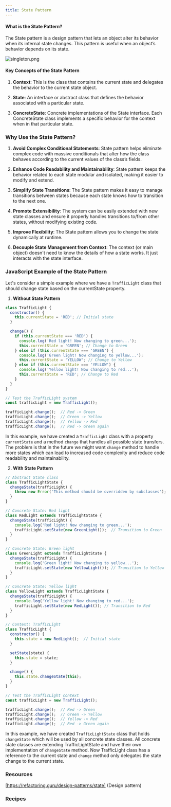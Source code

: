 ```yaml
---
title: State Pattern
---
```

#### What is the State Pattern?

The State pattern is a design pattern that lets an object alter its behavior when its internal state changes. This pattern is useful when an object’s behavior depends on its state.

![singleton.png](/state-en.png)

#### Key Concepts of the State Pattern

1. **Context**: This is the class that contains the current state and delegates the behavior to the current state object.

2. **State**: An interface or abstract class that defines the behavior associated with a particular state.

3. **ConcreteState**: Concrete implementations of the State interface. Each ConcreteState class implements a specific behavior for the context when in that particular state.

### Why Use the State Pattern?

1. **Avoid Complex Conditional Statements**: State pattern helps eliminate complex code with massive conditionals that alter how the class behaves according to the current values of the class’s fields.

2. **Enhance Code Readability and Maintainability**: State pattern keeps the behavior related to each state modular and isolated, making it easier to modify and extend.

3. **Simplify State Transitions**: The State pattern makes it easy to manage transitions between states because each state knows how to transition to the next one.

4. **Promote Extensibility**: The system can be easily extended with new state classes and ensure it properly handles transitions to/from other states, without modifying existing code.

5. **Improve Flexibility**: The State pattern allows you to change the state dynamically at runtime.

6. **Decouple State Management from Context**: The context (or main object) doesn't need to know the details of how a state works. It just interacts with the state interface.

### JavaScript Example of the State Pattern

Let's consider a simple example where we have a `TrafficLight` class that should change state based on the currentState property.

1. **Without State Pattern**

```javascript
class TrafficLight {
  constructor() {
    this.currentState = 'RED'; // Initial state
  }

  change() {
    if (this.currentState === 'RED') {
      console.log('Red light! Now changing to green...');
      this.currentState = 'GREEN'; // Change to Green
    } else if (this.currentState === 'GREEN') {
      console.log('Green light! Now changing to yellow...');
      this.currentState = 'YELLOW'; // Change to Yellow
    } else if (this.currentState === 'YELLOW') {
      console.log('Yellow light! Now changing to red...');
      this.currentState = 'RED'; // Change to Red
    }
  }
}

// Test the TrafficLight system
const trafficLight = new TrafficLight();

trafficLight.change();  // Red -> Green
trafficLight.change();  // Green -> Yellow
trafficLight.change();  // Yellow -> Red
trafficLight.change();  // Red -> Green again
```
In this example, we have created a `TrafficLight` class with a property `currentState` and a method `change` that handles all possible state transfers. The problem is that in the future we might want `change` method to handle more states which can lead to increased code complexity and reduce code readability and maintainability.


2. **With State Pattern**

```javascript
// Abstract State class
class TrafficLightState {
  changeState(trafficLight) {
    throw new Error('This method should be overridden by subclasses');
  }
}

// Concrete State: Red light
class RedLight extends TrafficLightState {
  changeState(trafficLight) {
    console.log('Red light! Now changing to green...');
    trafficLight.setState(new GreenLight());  // Transition to Green
  }
}

// Concrete State: Green light
class GreenLight extends TrafficLightState {
  changeState(trafficLight) {
    console.log('Green light! Now changing to yellow...');
    trafficLight.setState(new YellowLight()); // Transition to Yellow
  }
}

// Concrete State: Yellow light
class YellowLight extends TrafficLightState {
  changeState(trafficLight) {
    console.log('Yellow light! Now changing to red...');
    trafficLight.setState(new RedLight()); // Transition to Red
  }
}

// Context: TrafficLight
class TrafficLight {
  constructor() {
    this.state = new RedLight();  // Initial state
  }

  setState(state) {
    this.state = state;
  }

  change() {
    this.state.changeState(this);
  }
}

// Test the TrafficLight context
const trafficLight = new TrafficLight();

trafficLight.change();  // Red -> Green
trafficLight.change();  // Green -> Yellow
trafficLight.change();  // Yellow -> Red
trafficLight.change();  // Red -> Green again
```

In this example, we have created `TrafficLightState` class that holds `changeState` which will be used by all concrete state classes. All concrete state classes are extending TrafficLightState and have their own implementation of `changeState` method. Now TrafficLight class has a reference to the current state and `change` method only delegates the state change to the current state.

### Resources

[https://refactoring.guru/design-patterns/state] (Design pattern)

### Recipes
